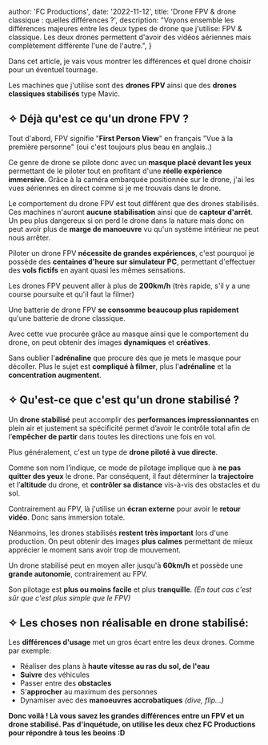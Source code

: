 
  author: 'FC Productions',
  date: '2022-11-12',
  title: 'Drone FPV & drone classique : quelles différences ?',
  description:
    "Voyons ensemble les différences majeures entre les deux types de drone que j'utilise: FPV & classique. Les deux drones permettent d'avoir des vidéos aériennes mais complètement différente l'une de l'autre.",
}


Dans cet article, je vais vous montrer les différences et quel drone choisir pour un éventuel tournage.

Les machines que j'utilise sont des <strong>drones FPV</strong> ainsi que des <strong>drones classiques stabilisés</strong> type Mavic.

## ✧ Déjà qu'est ce qu'un drone FPV ?

Tout d'abord, FPV signifie "<strong>First Person View</strong>" en français "Vue à la première personne" (oui c'est toujours plus beau en anglais..)

Ce genre de drone se pilote donc avec un <strong>masque placé devant les yeux</strong> permettant de le piloter tout en profitant d'une <strong>réelle expérience immersive</strong>.
Grâce à la caméra embarquée positionnée sur le drone, j'ai les vues aériennes en direct comme si je me trouvais dans le drone.

Le comportement du drone FPV est tout différent que des drones stabilisés. Ces machines n'auront <strong>aucune stabilisation</strong> ainsi que de <strong>capteur d'arrêt</strong>.
Un peu plus dangereux si on perd le drone dans la nature mais donc on peut avoir plus de <strong>marge de manoeuvre</strong> vu qu'un système intérieur ne peut nous arrêter.

Piloter un drone FPV <strong>nécessite de grandes expériences</strong>, c'est pourquoi je possède des <strong>centaines d'heure sur simulateur PC</strong>, permettant d'effectuer des <strong>vols fictifs</strong> en ayant quasi les mêmes sensations.

Les drones FPV peuvent aller à plus de <strong>200km/h</strong> (très rapide, s'il y a une course poursuite et qu'il faut la filmer)

Une batterie de drone FPV <strong>se consomme beaucoup plus rapidement</strong> qu'une batterie de drone classique.

Avec cette vue procurée grâce au masque ainsi que le comportement du drone, on peut obtenir des images <strong>dynamiques</strong> et <strong>créatives</strong>.

Sans oublier l'<strong>adrénaline</strong> que procure dès que je mets le masque pour décoller. Plus le sujet est <strong>compliqué à filmer</strong>, plus l'<strong>adrénaline</strong> et la <strong>concentration augmentent</strong>.

## ✧ Qu'est-ce que c'est qu'un drone stabilisé ?

Un <strong>drone stabilisé</strong> peut accomplir des <strong>performances impressionnantes</strong> en plein air et justement sa spécificité permet d’avoir le contrôle total afin de l’<strong>empêcher de partir</strong> dans toutes les directions une fois en vol.

Plus généralement, c'est un type de <strong>drone piloté à vue directe</strong>.

Comme son nom l’indique, ce mode de pilotage implique que à <strong>ne pas quitter des yeux</strong> le drone.
Par conséquent, il faut déterminer la <strong>trajectoire</strong> et l’<strong>altitude</strong> du drone, et <strong>contrôler sa distance</strong> vis-à-vis des obstacles et du sol.

Contrairement au FPV, là j'utilise un <strong>écran externe</strong> pour avoir le <strong>retour vidéo</strong>. Donc sans immersion totale.

Néanmoins, les drones stabilisés <strong>restent très important</strong> lors d'une production.
On peut obtenir des images <strong>plus calmes</strong> permettant de mieux apprécier le moment sans avoir trop de mouvement.

Un drone stabilisé peut en moyen aller jusqu'à <strong>60km/h</strong> et possède une <strong>grande autonomie</strong>, contrairement au FPV.

Son pilotage est <strong>plus ou moins facile</strong> et plus <strong>tranquille</strong>. <em>(En tout cas c'est sûr que c'est plus simple que le FPV)</em>

## ✧ Les choses non réalisable en drone stabilisé:

Les <strong>différences d'usage</strong> met un gros écart entre les deux drones. Comme par exemple:

- Réaliser des plans à <strong>haute vitesse au ras du sol, de l'eau</strong>
- <strong>Suivre</strong> des véhicules
- Passer entre des <strong>obstacles</strong>
- S'<strong>approcher</strong> au maximum des personnes
- Dynamiser avec des <strong>manoeuvres accrobatiques</strong> <em>(dive, flip...)</em>

<strong>
  Donc voilà ! Là vous savez les grandes différences entre un FPV et un drone
  stabilisé. Pas d'inquétude, on utilise les deux chez FC Productions pour
  répondre à tous les beoins :D
</strong>
